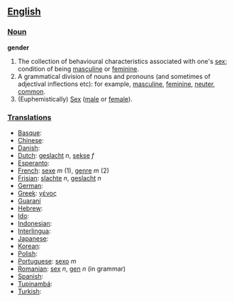 == [[English]] ==

=== [[Noun]] ===

'''gender'''
# The collection of behavioural characteristics associated with one's [[sex]]; condition of being [[masculine]] or [[feminine]].
# A grammatical division of nouns and pronouns (and sometimes of adjectival inflections etc): for example, [[masculine]], [[feminine]], [[neuter]], [[common]].
# (Euphemistically) [[Sex]] ([[male]] or [[female]]).

=== [[Translations]] ===

*[[Basque]]:
*[[Chinese]]:
*[[Danish]]:
*[[Dutch]]: [[geslacht]] ''n'', [[sekse]] ''f''
*[[Esperanto]]:
*[[French]]: [[sexe]] ''m'' (1), [[genre]] ''m'' (2)
*[[Frisian]]: [[slachte]] ''n'', [[geslacht]] ''n''
*[[German]]:
*[[Greek]]: [[γένος]]
*[[Guaraní]]
*[[Hebrew]]:
*[[Ido]]:
*[[Indonesian]]: 
*[[Interlingua]]:
*[[Japanese]]:
*[[Korean]]:
*[[Polish]]:
*[[Portuguese]]: [[sexo]] ''m''
*[[Romanian]]: [[sex]] ''n'', [[gen]] ''n'' (in grammar)
*[[Spanish]]:
*[[Tupinambá]]:
*[[Turkish]]: